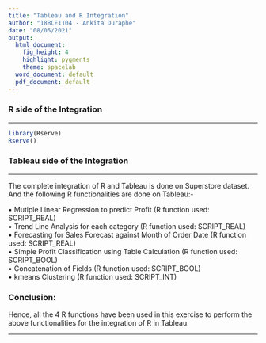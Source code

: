 ```yaml
---
title: "Tableau and R Integration"
author: "18BCE1104 - Ankita Duraphe"
date: "08/05/2021"
output:
  html_document:
    fig_height: 4
    highlight: pygments
    theme: spacelab
  word_document: default
  pdf_document: default
---
```


### R side of the Integration

* * *

```r
library(Rserve)
Rserve()
```


### Tableau side of the Integration

* * *

The complete integration of R and Tableau is done on Superstore dataset. \
And the following R functionalities are done on Tableau:- \

• Mutiple Linear Regression to predict Profit (R function used: SCRIPT_REAL) \
• Trend Line Analysis for each category (R function used: SCRIPT_REAL) \
• Forecasting for Sales Forecast against Month of Order Date (R function used: SCRIPT_REAL) \
• Simple Profit Classification using Table Calculation (R function used: SCRIPT_BOOL) \
• Concatenation of Fields (R function used: SCRIPT_BOOL) \
• kmeans Clustering (R function used: SCRIPT_INT) \

### Conclusion:

Hence, all the 4 R functions have been used in this exercise to perform the above functionalities for the integration of R in Tableau.

* * *